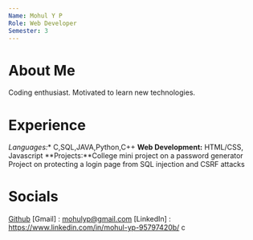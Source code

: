 ```yaml
---
Name: Mohul Y P
Role: Web Developer
Semester: 3
---    
```


# About Me
 
Coding enthusiast. Motivated to learn new technologies.

# Experience
*Languages:** C,SQL,JAVA,Python,C++
**Web Development:** HTML/CSS, Javascript
**Projects:**College mini project on a password generator
Project on protecting a login page from SQL injection and CSRF attacks   


# Socials

[Github](https://github.com/galva2174/) 
[Gmail] : mohulyp@gmail.com
[LinkedIn] : https://www.linkedin.com/in/mohul-yp-95797420b/
c